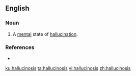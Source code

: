 ==English==

===Noun===
{{en-noun|~|hallucinoses}}

# {{label|en|pathology}} A [[mental]] state of [[hallucination]].

===References===
* {{R:Webster NCD 1974}}

[[ku:hallucinosis]]
[[ta:hallucinosis]]
[[vi:hallucinosis]]
[[zh:hallucinosis]]
